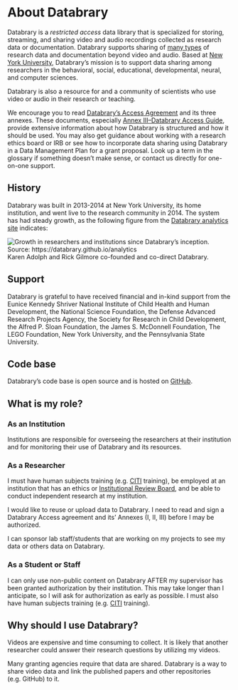 # About Databrary

Databrary is a *restricted access* data library that is specialized for storing, streaming, and sharing video and audio recordings collected as research data or documentation. 
Databrary supports sharing of [many types](https://nyu.databrary.org/asset/formats) of research data and documentation beyond video and audio. 
Based at [New York University](https://www.nyu.edu), Databrary's mission is to support data sharing among researchers in the behavioral, social, educational, developmental, neural, and computer sciences.

Databrary is also a resource for and a community of scientists who use video or audio in their research or teaching.

We encourage you to read [Databrary's Access Agreement](access_agreement.qmd) and its three annexes. 
These documents, especially [Annex III--Databrary Access Guide](access_agreement.qmd#daa_annex_III), provide extensive information about how Databrary is structured and how it should be used. 
You may also get guidance about working with a research ethics board or IRB or see how to incorporate data sharing using Databrary in a Data Management Plan for a grant proposal. 
Look up a term in the glossary if something doesn't make sense, or contact us directly for one-on-one support.

## History {-}

Databrary was built in 2013-2014 at New York University, its home institution, and went live to the research community in 2014.
The system has had steady growth, as the following figure from the [Databrary analytics site](https://databrary.github.io/analytics) indicates:

![Growth in researchers and institutions since Databrary's inception. Source: <https://databrary.github.io/analytics>](https://databrary.github.io/analytics/include/img/fig-databrary-inst-invest-timeseries-1.png){#fig-analytics-invest-inst fig-align="center"}
Karen Adolph and Rick Gilmore co-founded and co-direct Databrary.

## Support {-}

Databrary is grateful to have received financial and in-kind support from the Eunice Kennedy Shriver National Institute of Child Health and Human Development, the National Science Foundation, the Defense Advanced Research Projects Agency, the Society for Research in Child Development, the Alfred P. Sloan Foundation, the James S. McDonnell Foundation, The LEGO Foundation, New York University, and the Pennsylvania State University.

## Code base {-}

Databrary's code base is open source and is hosted on [GitHub](https://github.com/databrary).

## What is my role? {-}

### As an Institution {-}

Institutions are responsible for overseeing the researchers at their institution and for monitoring their use of Databrary and its resources.

### As a Researcher {-}

I must have human subjects training (e.g. [CITI](https://about.citiprogram.org/) training), be employed at an institution that has an ethics or [Institutional Review Board](https://www.fda.gov/regulatory-information/search-fda-guidance-documents/institutional-review-boards-frequently-asked-questions), and be able to conduct independent research at my institution.

I would like to reuse or upload data to Databrary. I need to read and sign a Databrary Access agreement and its' Annexes (I, II, III) before I may be authorized.

I can sponsor lab staff/students that are working on my projects to see my data or others data on Databrary.

### As a Student or Staff {-}

I can only use non-public content on Databrary AFTER my supervisor has been granted authorization by their institution. This may take longer than I anticipate, so I will ask for authorization as early as possible. I must also have human subjects training (e.g. [CITI](https://about.citiprogram.org/) training).

## Why should I use Databrary? {-}

Videos are expensive and time consuming to collect. It is likely that another researcher could answer their research questions by utilizing my videos.

Many granting agencies require that data are shared. Databrary is a way to share video data and link the published papers and other repositories (e.g. GitHub) to it.
